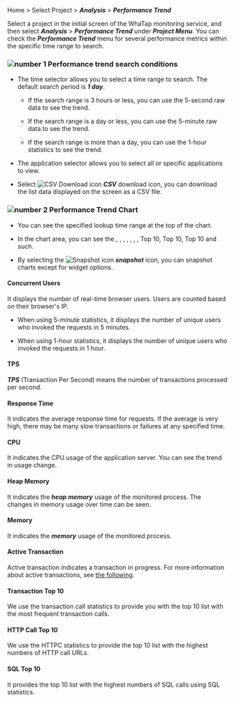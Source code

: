 Home > Select Project > **_Analysis_** > **_Performance Trend_**

Select a project in the initial screen of the WhaTap monitoring service, and then select **_Analysis_** > **_Performance Trend_** under **_Project Menu_**. You can check the **_Performance Trend_** menu for several performance metrics within the specific time range to search. 

<ImgLang img='performance-trend.png' desc='Performance Trend' />

### ![number 1](/img/number-01.png) Performance trend search conditions

- The time selector allows you to select a time range to search. The default search period is **_1 day_**.

  - If the search range is 3 hours or less, you can use the 5-second raw data to see the trend.

  - If the search range is a day or less, you can use the 5-minute raw data to see the trend.

  - If the search range is more than a day, you can use the 1-hour statistics to see the trend.

- The application selector allows you to select all or specific applications to view. 

- Select ![CSV Download icon](/img/ico-csv.svg) **_CSV_** download icon, you can download the list data displayed on the screen as a CSV file.

### ![number 2](/img/number-02.png) Performance Trend Chart

- You can see the specified lookup time range at the top of the chart.

- In the chart area, you can see the <Cmdname sid="rt_user" className="uitext" />, <Cmdname sid="tps" className="uitext" />, <Cmdname sid="resp_time" className="uitext" />, <Cmdname sid="cpu" className="uitext" />, <Cmdname sid="heap_memory" className="uitext" />, <Cmdname sid="active_transaction" className="uitext" />, <Cmdname sid="transaction" className="uitext" />, <UI>Top 10</UI>, <Cmdname sid="httpc" className="uitext" /> <UI>Top 10</UI>, <Cmdname sid="sql" className="uitext" /> <UI>Top 10</UI> and such.

- By selecting the ![Snapshot icon](/img/ic-camera.svg) **_snapshot_** icon, you can snapshot charts except for widget options.

#### Concurrent Users

It displays the number of real-time browser users. Users are counted based on their browser's IP. 

- When using 5-minute statistics, it displays the number of unique users who invoked the requests in 5 minutes.

- When using 1-hour statistics, it displays the number of unique users who invoked the requests in 1 hour.

#### TPS

**_TPS_** (Transaction Per Second) means the number of transactions processed per second. 

#### Response Time

It indicates the average response time for requests. If the average is very high, there may be many slow transactions or failures at any specified time.

#### CPU

It indicates the CPU usage of the application server. You can see the trend in usage change.

<InDoc product='java,nodejs'>

#### Heap Memory

It indicates the **_heap memory_** usage of the monitored process. The changes in memory usage over time can be seen.

</InDoc>

<InDoc product='python,dotnet,php,golang'>

#### Memory

It indicates the **_memory_** usage of the monitored process.

</InDoc>

#### Active Transaction

Active transaction indicates a transaction in progress. For more information about active transactions, see [the following](dashboard#active-trs).

#### Transaction Top 10

We use the transaction call statistics to provide you with the top 10 list with the most frequent transaction calls.

#### HTTP Call Top 10

We use the HTTPC statistics to provide the top 10 list with the highest numbers of HTTP call URLs.

#### SQL Top 10

It provides the top 10 list with the highest numbers of SQL calls using SQL statistics. 
